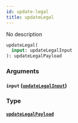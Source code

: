 ```yaml
---
id: update-legal
title: updateLegal
---
```


No description

```graphql
updateLegal(
  input: updateLegalInput
): updateLegalPayload

```

### Arguments

#### `input` ([`updateLegalInput`](/v1/inputs/update-legal-input))

### Type

#### [`updateLegalPayload`](/v1/objects/update-legal-payload)

